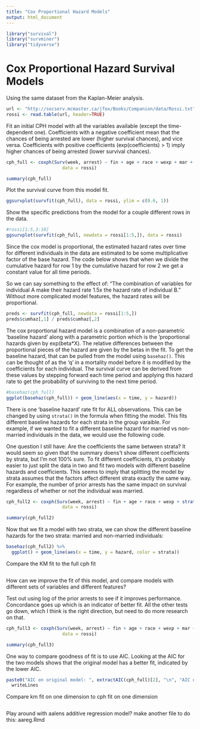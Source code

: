 ```yaml
---
title: "Cox Proportional Hazard Models"
output: html_document
---
```


```r
library("survival")
library("survminer")
library("tidyverse")
```


# Cox Proportional Hazard Survival Models

Using the same dataset from the Kaplan-Meier analysis.


```r
url <- "http://socserv.mcmaster.ca/jfox/Books/Companion/data/Rossi.txt"
rossi <- read.table(url, header=TRUE)
```

Fit an initial CPH model with all the variables available (except the time-dependent one).  Coefficients with a negative coefficient mean that the chances of being arrested are lower (higher survival chances), and vice versa.  Coefficients with positive coefficients (exp(coefficients) > 1) imply higher chances of being arrested (lower survival chances).

```r
cph_full <- coxph(Surv(week, arrest) ~ fin + age + race + wexp + mar + paro + prio,
                     data = rossi)

summary(cph_full)
```

Plot the survival curve from this model fit.
```r
ggsurvplot(survfit(cph_full), data = rossi, ylim = c(0.6, 1))
```

Show the specific predictions from the model for a couple different rows in the data.
```r
#rossi[1:5,3:10]
ggsurvplot(survfit(cph_full, newdata = rossi[1:5,]), data = rossi)
```

Since the cox model is proportional, the estimated hazard rates over time for different individuals in the data are estimated to be some multiplicative factor of the base hazard.  The code below shows that when we divide the cumulative hazard for row 1 by the cumulative hazard for row 2 we get a constant value for all time periods.

So we can say something to the effect of: "The combination of variables for individual A make their hazard rate 1.5x the hazard rate of individual B."  Without more complicated model features, the hazard rates will be proportional.
```r
preds <- survfit(cph_full, newdata = rossi[1:5,])
preds$cumhaz[,1] / preds$cumhaz[,2]
```

The cox proportional hazard model is a combination of a non-parametric 'baseline hazard' along with a parametric portion which is the 'proportional hazards given by exp(beta*X).  The relative differences between the proportional pieces of the hazard are given by the betas in the fit.  To get the baseline hazard, that can be pulled from the model using `basehaz()`.  This can be thought of as the 'q' in a mortality model before it is modified by the coefficients for each individual.  The survival curve can be derived from these values by stepping forward each time period and applying this hazard rate to get the probability of surviving to the next time period.
```r
#basehaz(cph_full)
ggplot(basehaz(cph_full)) + geom_line(aes(x = time, y = hazard))
```

There is one 'baseline hazard' rate fit for ALL observations.  This can be changed by using `strata()` in the formula when fitting the model.  This fits different baseline hazards for each strata in the group varaible.  For example, if we wanted to fit a different baseline hazard for married vs non-married individuals in the data, we would use the following code.

One question I still have: Are the coefficients the same between strata?  It would seem so given that the summary doens't show different coefficients by strata, but I'm not 100% sure.  To fit different coefficients, it's probably easier to just split the data in two and fit two models with different baseline hazards and coefficients.  This seems to imply that splitting the model by strata assumes that the factors affect different strata exactly the same way.  For example, the number of prior arrests has the same impact on survival regardless of whether or not the individual was married.  
```r
cph_full2 <- coxph(Surv(week, arrest) ~ fin + age + race + wexp + strata(mar) + paro + prio,
                     data = rossi)

summary(cph_full2)
```

Now that we fit a model with two strata, we can show the different baseline hazards for the two strata: married and non-married individuals:
```r
basehaz(cph_full2) %>%
  ggplot() + geom_line(aes(x = time, y = hazard, color = strata))
```

Compare the KM fit to the full cph fit
```r

```

How can we improve the fit of this model, and compare models with different sets of variables and different features?

Test out using log of the prior arrests to see if it improves performance.  Concordance goes up which is an indicator of better fit.  All the other tests go down, which I think is the right direction, but need to do more research on that.
```r
cph_full3 <- coxph(Surv(week, arrest) ~ fin + age + race + wexp + mar + paro + log(prio + 1),
                     data = rossi) 

summary(cph_full3)
```

One way to compare goodness of fit is to use AIC.  Looking at the AIC for the two models shows that the original model has a better fit, indicated by the lower AIC.  
```r
paste0("AIC on original model: ", extractAIC(cph_full)[2], "\n", "AIC on modified model: ", extractAIC(cph_full2)[2]) %>% 
  writeLines

```

Compare km fit on one dimension to cph fit on one dimension
```r

```

Play around with aalens additive regression model?
make another file to do this: aareg.Rmd